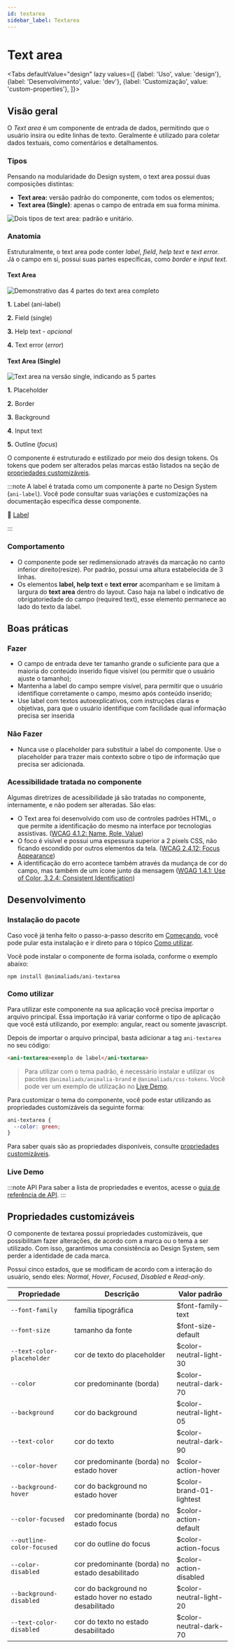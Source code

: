 ```yaml
---
id: textarea
sidebar_label: Textarea
---
```





# Text area

<Tabs
  defaultValue="design"
  lazy
  values={[
    {label: 'Uso', value: 'design'},
    {label: 'Desenvolvimento', value: 'dev'},
    {label: 'Customização', value: 'custom-properties'},
  ]}>

  <TabItem value="design">

## Visão geral


O *Text area* é um componente de entrada de dados, permitindo que o usuário insira ou edite linhas de texto. Geralmente é utilizado para coletar dados textuais, como comentários e detalhamentos.

### Tipos

Pensando na modularidade do Design system, o text area possui duas composições distintas:

- **Text area:** versão padrão do componente, com todos os elementos;
- **Text area (Single)**: apenas o campo de entrada em sua forma mínima.

<img
  src={textarea_types}
  alt="Dois tipos de text area: padrão e unitário."
/>


### Anatomia

Estruturalmente, o text area pode conter *label*, *field*, *help text* e *text error.* Já o campo em si, possui suas partes específicas, como *border* e *input text.*

#### Text Area

<img
  src={textarea_anatomy}
  alt="Demonstrativo das 4 partes do text area completo"
/>

**1.** Label (ani-label)

**2.** Field (single)

**3.** Help text - *opcional*

**4.** Text error (*error*)


#### Text Area (Single)

<img
  src={textarea_single_anatomy}
  alt="Text area na versão single, indicando as 5 partes"
/>

**1.** Placeholder

**2.** Border

**3.** Background

**4**. Input text

**5.** Outline (*focus*)


O componente é estruturado e estilizado por meio dos design tokens. Os tokens que podem ser alterados pelas marcas estão listados na seção de [propriedades customizáveis](#propriedades-customizáveis).


:::note
A label é tratada como um componente à parte no Design System (`ani-label`). Você pode consultar suas variações e customizações na documentação específica desse componente.

🔗 [Label](/docs/components/label)

:::

### Comportamento

- O componente pode ser redimensionado através da marcação no canto inferior direito(resize). Por padrão, possui uma altura estabelecida de 3 linhas.
- Os elementos **label, help text** e **text error** acompanham e se limitam à largura do **text area** dentro do layout. Caso haja na label o indicativo de obrigatoriedade do campo (required text), esse elemento permanece ao lado do texto da label.


## Boas práticas

### Fazer

- O campo de entrada deve ter tamanho grande o suficiente para que a maioria do conteúdo inserido fique visível (ou permitir que o usuário ajuste o tamanho);
- Mantenha a label do campo sempre visível, para permitir que o usuário identifique corretamente o campo, mesmo após conteúdo inserido;
- Use label com textos autoexplicativos, com instruções claras e objetivas, para que o usuário identifique com facilidade qual informação precisa ser inserida

### Não Fazer

- Nunca use o placeholder para substituir a label do componente. Use o placeholder para trazer mais contexto sobre o tipo de informação que precisa ser adicionada.


### Acessibilidade tratada no componente

Algumas diretrizes de acessibilidade já são tratadas no componente, internamente, e não podem ser alteradas. São elas:

- O Text area foi desenvolvido com uso de controles padrões HTML, o que permite a identificação do mesmo na interface por tecnologias assistivas. ([WCAG 4.1.2: Name, Role, Value](https://www.w3.org/WAI/WCAG21/Understanding/name-role-value))
- O foco é visível e possui uma espessura superior a 2 pixels CSS, não ficando escondido por outros elementos da tela. ([WCAG 2.4.12: Focus Appearance](https://www.w3.org/WAI/WCAG22/Understanding/focus-appearance-enhanced))
- A identificação do erro acontece também através da mudança de cor do campo, mas também de um ícone junto da mensagem ([WGAG 1.4.1: Use of Color, 3.2.4: Consistent Identification](https://www.w3.org/WAI/WCAG21/Understanding/use-of-color))



</TabItem>

<TabItem value="dev">

## Desenvolvimento


### Instalação do pacote

Caso você já tenha feito o passo-a-passo descrito em [Começando](/docs/about/getting-started), você pode pular esta instalação e ir direto para o tópico [Como utilizar](#como-utilizar).

Você pode instalar o componente de forma isolada, conforme o exemplo abaixo:

```
npm install @animaliads/ani-textarea
```

### Como utilizar

Para utilizar este componente na sua aplicação você precisa importar o arquivo principal.
Essa importação irá variar conforme o tipo de aplicação que você está utilizando, por exemplo: angular, react ou
somente javascript.

Depois de importar o arquivo principal, basta adicionar a tag `ani-textarea` no seu código:

```html
<ani-textarea>exemplo de label</ani-textarea>
```

> Para utilizar com o tema padrão, é necessário instalar e utilizar os pacotes `@animaliads/animalia-brand`
> e `@animaliads/css-tokens`. Você pode ver um exemplo de utilização no [Live Demo](#live-demo).

Para customizar o tema do componente, você pode estar utilizando as propriedades customizáveis
da seguinte forma:

```css
ani-textarea {
  --color: green;
}
```

Para saber quais são as propriedades disponíveis, consulte [propriedades customizáveis](#propriedades-customizáveis).

### Live Demo

<LiveDemoComponent react="https://stackblitz.com/edit/react-ani-textarea?embed=1&file=src/App.js" />

:::note API
Para saber a lista de propriedades e eventos, acesse o [guia de referência de API](http://animaliads.io/?path=/docs/api-textarea--sample).
:::

</TabItem>


  <TabItem value="custom-properties">

## Propriedades customizáveis

O componente de textarea possui propriedades customizáveis, que possibilitam fazer alterações, de acordo com a marca ou o tema a ser utilizado. Com isso, garantimos uma consistência ao Design System, sem perder a identidade de cada marca.

Possui cinco estados, que se modificam de acordo com a interação do usuário, sendo eles: _Normal_, _Hover_, _Focused_, _Disabled_ e _Read-only_.

| Propriedade                | Descrição                                                | Valor padrão             |
| -------------------------- | -------------------------------------------------------- | ------------------------ |
| `--font-family`            | família tipográfica                                      | $font-family-text        |
| `--font-size`              | tamanho da fonte                                         | $font-size-default       |
| `--text-color-placeholder` | cor de texto do placeholder                              | $color-neutral-light-30  |
| `--color`                  | cor predominante (borda)                                 | $color-neutral-dark-70   |
| `--background`             | cor do background                                        | $color-neutral-light-05  |
| `--text-color`             | cor do texto                                             | $color-neutral-dark-90   |
| `--color-hover`            | cor predominante (borda) no estado hover                 | $color-action-hover      |
| `--background-hover`       | cor do background no estado hover                        | $color-brand-01-lightest |
| `--color-focused`          | cor predominante (borda) no estado focus                 | $color-action-default    |
| `--outline-color-focused`  | cor do outline do focus                                  | $color-action-focus      |
| `--color-disabled`         | cor predominante (borda) no estado desabilitado          | $color-action-disabled   |
| `--background-disabled`    | cor do background no estado hover no estado desabilitado | $color-neutral-light-20  |
| `--text-color-disabled`    | cor do texto no estado desabilitado                      | $color-neutral-dark-70   |


</TabItem>
</Tabs>
